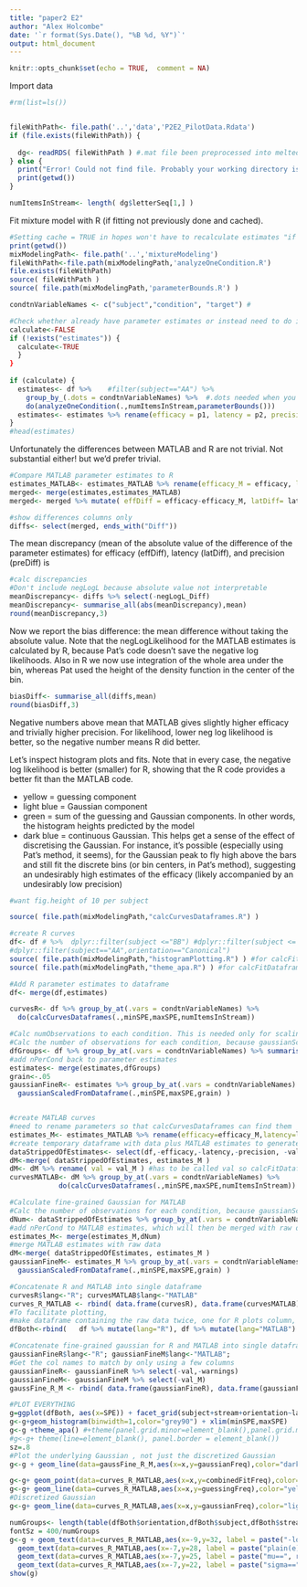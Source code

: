 ```yaml
---
title: "paper2 E2"
author: "Alex Holcombe"
date: '`r format(Sys.Date(), "%B %d, %Y")`'
output: html_document
---
```


```r
knitr::opts_chunk$set(echo = TRUE,  comment = NA)
```

Import data

```r
#rm(list=ls())


fileWithPath<- file.path('..','data','P2E2_PilotData.Rdata') 
if (file.exists(fileWithPath)) {
  
  dg<- readRDS( fileWithPath ) #.mat file been preprocessed into melted long dataframe
} else {
  print("Error! Could not find file. Probably your working directory is bad:")
  print(getwd())
}

numItemsInStream<- length( dg$letterSeq[1,] )  

```


Fit mixture model with R (if fitting not previously done and cached). 
```r
#Setting cache = TRUE in hopes won't have to recalculate estimates "if cached results exist and this code chunk has not been changed since last run" 
print(getwd())
mixModelingPath<- file.path('..','mixtureModeling')
fileWithPath<-file.path(mixModelingPath,'analyzeOneCondition.R')
file.exists(fileWithPath)
source( fileWithPath )
source( file.path(mixModelingPath,'parameterBounds.R') )

condtnVariableNames <- c("subject","condition", "target") # 

#Check whether already have parameter estimates or instead need to do it
calculate<-FALSE
if (!exists("estimates")) { 
  calculate<-TRUE 
  }
}
  
if (calculate) {
  estimates<- df %>%    #filter(subject=="AA") %>%
    group_by_(.dots = condtnVariableNames) %>%  #.dots needed when you have a variable containing multiple factor names
    do(analyzeOneCondition(.,numItemsInStream,parameterBounds()))
  estimates<- estimates %>% rename(efficacy = p1, latency = p2, precision = p3)
}
#head(estimates)
```

Unfortunately the differences between MATLAB and R are not trivial. Not substantial either! but we'd prefer trivial.

```r
#Compare MATLAB parameter estimates to R
estimates_MATLAB<- estimates_MATLAB %>% rename(efficacy_M = efficacy, latency_M = latency, precision_M = precision, val_M = val)
merged<- merge(estimates,estimates_MATLAB)  
merged<- merged %>% mutate( effDiff = efficacy-efficacy_M, latDiff= latency_M-latency, preDiff= precision_M-precision, negLogL_Diff = val - val_M ) 

#show differences columns only
diffs<- select(merged, ends_with("Diff"))
```

The mean discrepancy (mean of the absolute value of the difference of the parameter estimates) for
efficacy (effDiff), latency (latDiff), and precision (preDiff) is
```r
#calc discrepancies
#Don't include negLogL because absolute value not interpretable
meanDiscrepancy<- diffs %>% select(-negLogL_Diff) 
meanDiscrepancy<- summarise_all(abs(meanDiscrepancy),mean)
round(meanDiscrepancy,3)
```

Now we report the bias difference:  the mean difference without taking the absolute value. Note that the negLogLikelihood for the MATLAB estimates is calculated by R, because Pat's code doesn't save the negative log likelihoods. Also in R we now use integration of the whole area under the bin, whereas Pat used the height of the density function in the center of the bin.
```r
biasDiff<- summarise_all(diffs,mean)
round(biasDiff,3)
```
Negative numbers above mean that MATLAB gives slightly higher efficacy and trivially higher precision.
For likelihood, lower neg log likelihood is better, so the negative number means R did better.

Let's inspect histogram plots and fits. Note that in every case, the negative log likelihood is better (smaller) for R, showing that the R code provides a better fit than the MATLAB code.

* yellow = guessing component 
* light blue = Gaussian component
* green = sum of the guessing and Gaussian components. In other words, the histogram heights predicted by the model
* dark blue = continuous Gaussian. This helps get a sense of the effect of discretising the Gaussian. For instance, it's possible (especially using Pat's method, it seems), for the Gaussian peak to fly high above the bars and still fit the discrete bins (or bin centers, in Pat's method), suggesting an undesirably high estimates of the efficacy (likely accompanied by an undesirably low precision)

```r
#want fig.height of 10 per subject

source( file.path(mixModelingPath,"calcCurvesDataframes.R") )

#create R curves
df<- df # %>%  dplyr::filter(subject <="BB") #dplyr::filter(subject <= "BD" & subject >="AP")
#dplyr::filter(subject=="AA",orientation=="Canonical")
source( file.path(mixModelingPath,"histogramPlotting.R") ) #for calcFitDataframes
source( file.path(mixModelingPath,"theme_apa.R") ) #for calcFitDataframes

#Add R parameter estimates to dataframe
df<- merge(df,estimates) 

curvesR<- df %>% group_by_at(.vars = condtnVariableNames) %>% 
  do(calcCurvesDataframes(.,minSPE,maxSPE,numItemsInStream))

#Calc numObservations to each condition. This is needed only for scaling the fine-grained Gaussian
#Calc the number of observations for each condition, because gaussianScaledforData needs to know.
dfGroups<- df %>% group_by_at(.vars = condtnVariableNames) %>% summarise(nPerCond = n())
#add nPerCond back to parameter estimates
estimates<- merge(estimates,dfGroups)
grain<-.05
gaussianFineR<- estimates %>% group_by_at(.vars = condtnVariableNames) %>% do(
  gaussianScaledFromDataframe(.,minSPE,maxSPE,grain) )


#create MATLAB curves
#need to rename parameters so that calcCurvesDataframes can find them
estimates_M<- estimates_MATLAB %>% rename(efficacy=efficacy_M,latency=latency_M,precision=precision_M)
#create temporary dataframe with data plus MATLAB estimates to generate curves
dataStrippedOfEstimates<- select(df,-efficacy,-latency,-precision, -val)
dM<-merge( dataStrippedOfEstimates, estimates_M )
dM<- dM %>% rename( val = val_M ) #has to be called val so calcFitDataframes uses it rather than using R to calculate its own
curvesMATLAB<- dM %>% group_by_at(.vars = condtnVariableNames) %>% 
            do(calcCurvesDataframes(.,minSPE,maxSPE,numItemsInStream))

#Calculate fine-grained Gaussian for MATLAB
#Calc the number of observations for each condition, because gaussianScaledforData needs to know.
dNum<- dataStrippedOfEstimates %>% group_by_at(.vars = condtnVariableNames) %>% summarise(nPerCond = n())
#add nPerCond to MATLAB estimates, which will then be merged with raw data
estimates_M<- merge(estimates_M,dNum)
#merge MATLAB estimates with raw data
dM<-merge( dataStrippedOfEstimates, estimates_M )
gaussianFineM<- estimates_M %>% group_by_at(.vars = condtnVariableNames) %>% do(
  gaussianScaledFromDataframe(.,minSPE,maxSPE,grain) )

#Concatenate R and MATLAB into single dataframe
curvesR$lang<-"R"; curvesMATLAB$lang<-"MATLAB"
curves_R_MATLAB <- rbind( data.frame(curvesR), data.frame(curvesMATLAB) )
#To facilitate plotting,
#make dataframe containing the raw data twice, one for R plots column, one for MATLAB plots column (data identical)
dfBoth<-rbind(   df %>% mutate(lang="R"), df %>% mutate(lang="MATLAB")  )

#Concatenate fine-grained gaussian for R and MATLAB into single dataframe, so can plot both with ggplot
gaussianFineR$lang<-"R"; gaussianFineM$lang<-"MATLAB"; 
#Get the col names to match by only using a few columns
gaussianFineR<- gaussianFineR %>% select(-val,-warnings)
gaussianFineM<- gaussianFineM %>% select(-val_M)
gaussFine_R_M <- rbind( data.frame(gaussianFineR), data.frame(gaussianFineM) )

#PLOT EVERYTHING
g=ggplot(dfBoth, aes(x=SPE)) + facet_grid(subject+stream+orientation~lang,  scales="free_y")
g<-g+geom_histogram(binwidth=1,color="grey90") + xlim(minSPE,maxSPE)
g<-g +theme_apa() #+theme(panel.grid.minor=element_blank(),panel.grid.major=element_blank())# hide all gridlines.
#g<-g+ theme(line=element_blank(), panel.border = element_blank())
sz=.8
#Plot the underlying Gaussian , not just the discretized Gaussian
g<-g + geom_line(data=gaussFine_R_M,aes(x=x,y=gaussianFreq),color="darkblue",size=1.2)

g<-g+ geom_point(data=curves_R_MATLAB,aes(x=x,y=combinedFitFreq),color="chartreuse3",size=sz*2.5)
g<-g+ geom_line(data=curves_R_MATLAB,aes(x=x,y=guessingFreq),color="yellow",size=sz)
#Discretized Gaussian
g<-g+ geom_line(data=curves_R_MATLAB,aes(x=x,y=gaussianFreq),color="lightblue",size=sz)

numGroups<- length(table(dfBoth$orientation,dfBoth$subject,dfBoth$stream))
fontSz = 400/numGroups
g<-g + geom_text(data=curves_R_MATLAB,aes(x=-9,y=32, label = paste("-logLik==", round(val,1), sep = "")),  parse = TRUE,size=fontSz) +
  geom_text(data=curves_R_MATLAB,aes(x=-7,y=28, label = paste("plain(e)==", round(efficacy,2), sep = "")),  parse = TRUE,size=fontSz) +
  geom_text(data=curves_R_MATLAB,aes(x=-7,y=25, label = paste("mu==", round(latency,2), sep = "")),  parse = TRUE,size=fontSz)+
  geom_text(data=curves_R_MATLAB,aes(x=-7,y=22, label = paste("sigma==", round(precision,2), sep = "")),  parse = TRUE,size=fontSz)
show(g)
```

